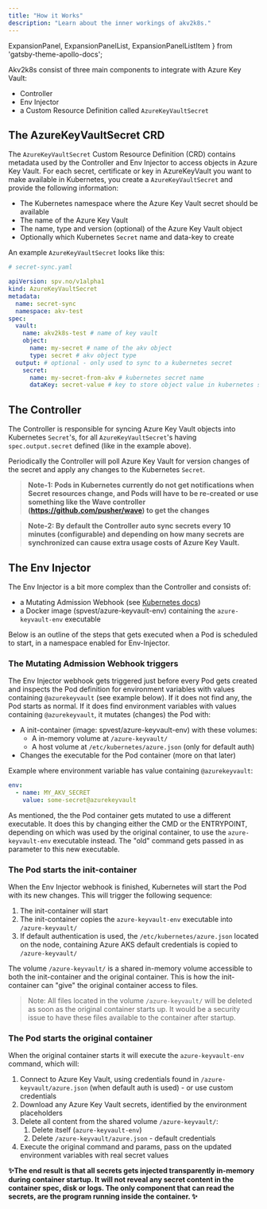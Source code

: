 ```yaml
---
title: "How it Works"
description: "Learn about the inner workings of akv2k8s."
---
```


  ExpansionPanel,
  ExpansionPanelList,
  ExpansionPanelListItem
} from 'gatsby-theme-apollo-docs';

Akv2k8s consist of three main components to integrate with Azure Key Vault:

* Controller
* Env Injector
* a Custom Resource Definition called `AzureKeyVaultSecret`

## The AzureKeyVaultSecret CRD

The `AzureKeyVaultSecret` Custom Resource Definition (CRD) contains metadata used by the Controller and Env Injector to access objects in Azure Key Vault. For each secret, certificate or key in AzureKeyVault you want to make available in Kubernetes, you create a `AzureKeyVaultSecret` and provide the following information:

* The Kubernetes namespace where the Azure Key Vault secret should be available
* The name of the Azure Key Vault
* The name, type and version (optional) of the Azure Key Vault object
* Optionally which Kubernetes `Secret` name and data-key to create 

An example `AzureKeyVaultSecret` looks like this:

```yaml
# secret-sync.yaml

apiVersion: spv.no/v1alpha1
kind: AzureKeyVaultSecret
metadata:
  name: secret-sync 
  namespace: akv-test
spec:
  vault:
    name: akv2k8s-test # name of key vault
    object:
      name: my-secret # name of the akv object
      type: secret # akv object type
  output: # optional - only used to sync to a kubernetes secret
    secret: 
      name: my-secret-from-akv # kubernetes secret name
      dataKey: secret-value # key to store object value in kubernetes secret
```

## The Controller

The Controller is responsible for syncing Azure Key Vault objects into Kubernetes `Secret`'s, for all `AzureKeyVaultSecret`'s having `spec.output.secret` defined (like in the example above).

Periodically the Controller will poll Azure Key Vault for version changes of the secret and apply any changes to the Kubernetes `Secret`.

> **Note-1: Pods in Kubernetes currently do not get notifications when Secret resources change, and Pods will have to be re-created or use something like the Wave controller (https://github.com/pusher/wave) to get the changes**

> **Note-2: By default the Controller auto sync secrets every 10 minutes (configurable) and depending on how many secrets are synchronized can cause extra usage costs of Azure Key Vault.**

## The Env Injector

The Env Injector is a bit more complex than the Controller and consists of:

* a Mutating Admission Webhook (see [Kubernetes docs](https://kubernetes.io/docs/reference/access-authn-authz/admission-controllers/#mutatingadmissionwebhook))
* a Docker image (spvest/azure-keyvault-env) containing the `azure-keyvault-env` executable

Below is an outline of the steps that gets executed when a Pod is scheduled to start, in a namespace enabled for Env-Injector.

<ExpansionPanelList>
<ExpansionPanelListItem number="1">

### The Mutating Admission Webhook triggers

The Env Injector webhook gets triggered just before every Pod gets created and inspects the Pod definition for environment variables with values containing `@azurekeyvault` (see example below). If it does not find any, the Pod starts as normal. If it does find environment variables with values containing `@azurekeyvault`, it mutates (changes) the Pod with:

* A init-container (image: spvest/azure-keyvault-env) with these volumes:
  * A in-memory volume at `/azure-keyvault/`
  * A host volume at `/etc/kubernetes/azure.json` (only for default auth)
* Changes the executable for the Pod container (more on that later)

Example where environment variable has value containing `@azurekeyvault`:

```yaml
env:
  - name: MY_AKV_SECRET
    value: some-secret@azurekeyvault
```

As mentioned, the the Pod container gets mutated to use a different executable. It does this by changing either the CMD or the ENTRYPOINT, depending on which was used by the original container, to use the `azure-keyvault-env` executable instead. The "old" command gets passed in as parameter to this new executable.

</ExpansionPanelListItem>
<ExpansionPanelListItem number="2">

### The Pod starts the init-container

When the Env Injector webhook is finished, Kubernetes will start the Pod with its new changes. This will trigger the following sequence:

1. The init-container will start
2. The init-container copies the `azure-keyvault-env` executable into `/azure-keyvault/`
3. If default authentication is used, the `/etc/kubernetes/azure.json` located on the node, containing Azure AKS default credentials is copied to `/azure-keyvault/`

The volume `/azure-keyvault/` is a shared in-memory volume accessible to both the init-container and the original container. This is how the init-container can "give" the original container access to files.

> Note: All files located in the volume `/azure-keyvault/` will be deleted as soon as the original container starts up. It would be a security issue to have these files available to the container after startup.

</ExpansionPanelListItem>
<ExpansionPanelListItem number="3">

### The Pod starts the original container

When the original container starts it will execute the `azure-keyvault-env` command, which will:

1. Connect to Azure Key Vault, using credentials found in `/azure-keyvault/azure.json` (when default auth is used) - or use custom credentials
2. Download any Azure Key Vault secrets, identified by the environment placeholders
3. Delete all content from the shared volume `/azure-keyvault/`:
    1. Delete itself (`azure-keyvault-env`)
    2. Delete `/azure-keyvault/azure.json` - default credentials
4. Execute the original command and params, pass on the updated environment variables with real secret values

</ExpansionPanelListItem>
<ExpansionPanelListItem number="check">

**✨The end result is that all secrets gets injected transparently in-memory during container startup. It will not reveal any secret content in the container spec, disk or logs. The only component that can read the secrets, are the program running inside the container. ✨**

</ExpansionPanelListItem>
</ExpansionPanelList>
